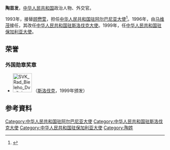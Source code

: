 '''陶苗发'''，[[中华人民共和国|中华人民共和国]]政治人物、外交官。

1993年，接替[[顾懋萱|顾懋萱]]，担任[[中国驻阿尔巴尼亚大使列表|中华人民共和国驻阿尔巴尼亚大使]]<ref>{{cite web|author=中华人民共和国外交部|title=中国驻阿尔巴尼亚历任大使|url=http://www.mfa.gov.cn/chn/pds/ziliao/wjrw/2167/2168/t9143.htm|publisher=中华人民共和国外交部|accessdate=2012-03-07|archive-date=2019-07-13|archive-url=https://web.archive.org/web/20190713203934/https://www.mfa.gov.cn/web/|dead-url=no}}</ref>。1996年，由[[马维茂|马维茂]]接任，其改任[[中国驻斯洛伐克大使列表|中华人民共和国驻斯洛伐克大使]]。1999年，任[[中国驻保加利亚大使列表|中华人民共和国驻保加利亚大使]]。

==荣誉==
===外国勋章奖章===
* [[File:SVK_Rad_Bieleho_Dvojkriza_2_triedy_BAR.svg|60px]] {{link-sk|二级白色双十字勋章|Rad Bieleho dvojkríža}}（[[斯洛伐克|斯洛伐克]]，1999年颁发）

== 参考資料 ==
{{reflist}}

{{start box}}
{{s-dip}}
{{succession box|[[顾懋萱|顾懋萱]]|[[马维茂|马维茂]]|[[中国驻阿尔巴尼亚大使列表|中华人民共和国驻阿尔巴尼亚大使]]|1993年5月-1996年2月}}
{{succession box|[[唐湛清|唐湛清]]|[[苑桂森|苑桂森]]|[[中国驻斯洛伐克大使列表|中华人民共和国驻斯洛伐克大使]]|1996年5月-1999年11月}}
{{succession box|[[陈德来|陈德来]]|[[谢杭生|谢杭生]]|[[中国驻保加利亚大使列表|中华人民共和国驻保加利亚大使]]|1999年12月-2003年1月}}
{{end box}}
{{中國駐斯洛伐克大使}}
{{中国政治人物小作品}}

[[Category:中华人民共和国驻阿尔巴尼亚大使|Category:中华人民共和国驻阿尔巴尼亚大使]]
[[Category:中华人民共和国驻斯洛伐克大使|Category:中华人民共和国驻斯洛伐克大使]]
[[Category:中华人民共和国驻保加利亚大使|Category:中华人民共和国驻保加利亚大使]]
[[Category:陶姓|Category:陶姓]]